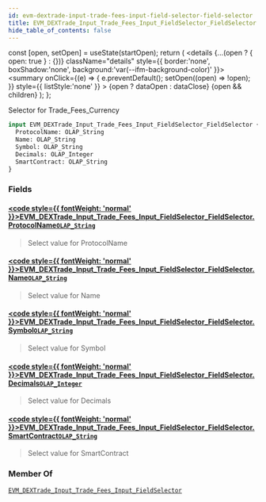 ```yaml
---
id: evm-dextrade-input-trade-fees-input-field-selector-field-selector
title: EVM_DEXTrade_Input_Trade_Fees_Input_FieldSelector_FieldSelector
hide_table_of_contents: false
---
```







  const [open, setOpen] = useState(startOpen);
  return (
    <details {...(open ? { open: true } : {})} className="details" style={{ border:'none', boxShadow:'none', background:'var(--ifm-background-color)' }}>
      <summary
        onClick={(e) => {
          e.preventDefault();
          setOpen((open) => !open);
        }}
        style={{ listStyle:'none' }}
      >
      {open ? dataOpen : dataClose}
      </summary>
      {open && children}
    </details>
  );
};










Selector for Trade_Fees_Currency


```graphql
input EVM_DEXTrade_Input_Trade_Fees_Input_FieldSelector_FieldSelector {
  ProtocolName: OLAP_String
  Name: OLAP_String
  Symbol: OLAP_String
  Decimals: OLAP_Integer
  SmartContract: OLAP_String
}
```




### Fields

#### [<code style={{ fontWeight: 'normal' }}>EVM_DEXTrade_Input_Trade_Fees_Input_FieldSelector_FieldSelector.<b>ProtocolName</b></code>](#)<Bullet />[`OLAP_String`](/docs/graphql-reference/inputs/olap-string) <Badge class="badge badge--secondary" text="input"/> 
> 
> 
> Select value for ProtocolName
> 

#### [<code style={{ fontWeight: 'normal' }}>EVM_DEXTrade_Input_Trade_Fees_Input_FieldSelector_FieldSelector.<b>Name</b></code>](#)<Bullet />[`OLAP_String`](/docs/graphql-reference/inputs/olap-string) <Badge class="badge badge--secondary" text="input"/> 
> 
> 
> Select value for Name
> 

#### [<code style={{ fontWeight: 'normal' }}>EVM_DEXTrade_Input_Trade_Fees_Input_FieldSelector_FieldSelector.<b>Symbol</b></code>](#)<Bullet />[`OLAP_String`](/docs/graphql-reference/inputs/olap-string) <Badge class="badge badge--secondary" text="input"/> 
> 
> 
> Select value for Symbol
> 

#### [<code style={{ fontWeight: 'normal' }}>EVM_DEXTrade_Input_Trade_Fees_Input_FieldSelector_FieldSelector.<b>Decimals</b></code>](#)<Bullet />[`OLAP_Integer`](/docs/graphql-reference/inputs/olap-integer) <Badge class="badge badge--secondary" text="input"/> 
> 
> 
> Select value for Decimals
> 

#### [<code style={{ fontWeight: 'normal' }}>EVM_DEXTrade_Input_Trade_Fees_Input_FieldSelector_FieldSelector.<b>SmartContract</b></code>](#)<Bullet />[`OLAP_String`](/docs/graphql-reference/inputs/olap-string) <Badge class="badge badge--secondary" text="input"/> 
> 
> 
> Select value for SmartContract
> 



### Member Of

[`EVM_DEXTrade_Input_Trade_Fees_Input_FieldSelector`](/docs/graphql-reference/inputs/evm-dextrade-input-trade-fees-input-field-selector)  <Badge class="badge badge--secondary" text="input"/>

